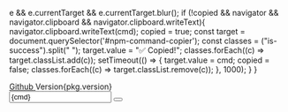
  e && e.currentTarget && e.currentTarget.blur();
  if (!copied && navigator && navigator.clipboard && navigator.clipboard.writeText){
    navigator.clipboard.writeText(cmd);
    copied = true;
    const target = document.querySelector('#npm-command-copier');
    const classes = ("is-success").split(" ");
    target.value = "✅ Copied!";
    classes.forEach((c) => target.classList.add(c));
    setTimeout(() => {
      target.value = cmd;
      copied = false;
      classes.forEach((c) => target.classList.remove(c));
    }, 1000);
  }
}

<div className="page-top-right-artifacts box">
  <div className="artifact-item-block">
    <a className="artifact-item" href="https://github.com/kws3media/ui/tree/master/packages/%40kws3/ui" target="_blank">
      <span class="icon-text">
        <span className="icon">
          <i className="fa fa-github"></i>
        </span>
        <span>Github</span>
      </span>
    </a>
    <span className="artifact-item tags has-addons"><span className="tag">Version</span><span className="tag is-primary">{pkg.version}</span></span>
  </div>
  
  <div className="artifact-item-block">
    <div className="field has-addons">
      <span className="control"><input id="npm-command-copier" className="input is-small has-background-light is-family-monospace" readOnly value={cmd} /></span>
      <span className="control">
        <button className="button is-small" title="Copy to clipboard" onClick={ctc}>
          <span className="icon">
            <i className="fa fa-copy"></i>
          </span>
        </button>
      </span>
    </div>
  </div>
</div>